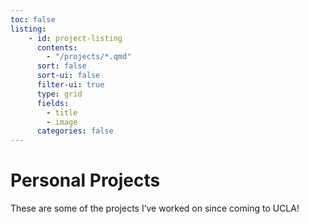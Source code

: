 ```yaml
---
toc: false
listing:
    - id: project-listing
      contents:
        - "/projects/*.qmd"
      sort: false
      sort-ui: false
      filter-ui: true
      type: grid
      fields:
        - title
        - image
      categories: false
---
```


# Personal Projects

These are some of the projects I've worked on since coming to UCLA!

:::project-listing
:::
